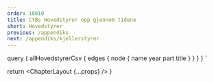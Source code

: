 ```yaml
---
order: 10010
title: CYBs Hovedstyrer opp gjennom tidene
short: Hovedstyrer
previous: /appendiks
next: /appendiks/kjellerstyrer
---
```



<Boards data={props.data.allHovedstyrerCsv} />

  query {
    allHovedstyrerCsv {
      edges {
        node {
          name
          year
          part
          title
        }
      }
    }
  }
`

  return <ChapterLayout {...props} />
}

